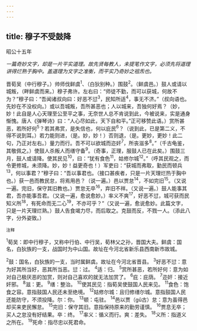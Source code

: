 ```yaml
---
---
---
```

title: 穆子不受鼓降
---



昭公十五年

*一篇奇妙文字，却是一片平实道理。故先贤每教人，未提笔作文字，必须先将道理讲得烂熟于胸中。盖道理为文字之准衡，而平实乃奇妙之祖炁也。*

晋荀吴（中行穆子。）帅师伐鲜虞<sup>1</sup>、（白狄别种。）围鼓<sup>2</sup>。（鲜虞邑。）鼓人或请以城叛，（畔鲜虞而来。）穆子弗许。左右曰：“师徒不勤，而可以获城，何故不为？”穆子曰：“吾闻诸叔向曰：好恶不愆<sup>3</sup>，民知所适<sup>4</sup>，事无不济。”（叔向语也。先妙在不没权向。）或以吾城叛，吾所甚恶也；人以城来，吾独何好焉？（妙，妙！此自是人心天理至公至平之事，无奈世人总不肯说到此，今被说来，实是通身惭愧。唐人《弹琴诗》曰：“人心尽如此，天下自和平。”正可移赞此语。）赏所甚恶，若所好何<sup>5</sup>？若其弗赏，是失信也，何以庇民<sup>6</sup>？（说到此，已是第二义，不得不说到耳。）若力能则进，（是。妙，妙！）否则退，（是。更妙，更妙！此二句，乃正对左右。）量力而行。吾不可以欲城而迩奸<sup>7</sup>，所丧滋多<sup>8</sup>。”（千古龟鉴，其敬佩之。）使鼓人杀叛人而缮守备<sup>9</sup>。（奇事，正理，服鼓人已在此矣。）围鼓三月，鼓人或请降。使其民见<sup>10</sup>，曰：“犹有食色<sup>11</sup>，姑修尔城<sup>12</sup>。”（呼其民观之，而令更修城，未须降。妙，妙！益更奇也！）军吏曰：“获城而弗取，勤民而顿兵<sup>13</sup>，何以事君？”穆子曰：“吾以事君也。（接口甚疾者，只是一片天理烂热于胸中也。）获一邑而教民怠，将焉用邑？（说一遍。）邑以贾怠<sup>14</sup>，不如完旧<sup>15</sup>。（又说一遍。完旧，保守其旧教也。）贾怠无卒<sup>16</sup>，弃旧不祥。（又说一遍。）鼓人能事其君，吾亦能事吾君。（又说一遍，愈说愈妙。）率义不爽<sup>17</sup>，好恶不愆，城可获而民知义所<sup>18</sup>，有死命而无二心<sup>19</sup>，不亦可乎？”（又说一遍，愈说愈妙。此篇文字，只是一片天理烂熟。）鼓人告食竭力尽，而后取之。克鼓而反，不戮一人。（添此八字，分外姿致。）

<sup>注释</sup>

<sup>1</sup>荀吴：即中行穆子，又称中行伯、中行吴，荀林父之孙，晋国大夫。鲜虞：国名，白狄族的一支，战国时为中山国。故址在今河北省新乐县西南新市故城。

<sup>2</sup>鼓：国名，白狄族的一支，当时属鲜虞。故址在今河北省晋县。
<sup>3</sup>好恶不愆：意为好其所当好，恶其所当恶。愆：过。
<sup>4</sup>适：归。
<sup>5</sup>赏所甚恶，若所好何：意为如对自己极厌恶的加赏，则对自己喜欢的就无法加赏了。
<sup>6</sup>庇：庇荫。
<sup>7</sup>迩奸：接近奸邪。
<sup>8</sup>滋：更。
<sup>9</sup>缮：整治。
<sup>10</sup>使其民见：指荀吴使鼓国人民来见。
<sup>11</sup>食色：饱食之容。意指鼓国人民还未至绝境。
<sup>12</sup>姑修尔城：且归修缮尔城。意指鼓国人民还能防守，不须投降。尔：你。
<sup>13</sup>顿：屯驻。
<sup>14</sup>邑以贾（gǔ古）怠：意为虽得邑却买来吏民懈怠。
<sup>15</sup>完旧：保守其旧。意指保持原来的勤劳谨慎。
<sup>16</sup>贾息无卒；买人之怠没有好结果。卒：终。
<sup>17</sup>率义：循义而行。爽：差失。
<sup>18</sup>义所：指道义之所在。
<sup>19</sup>死命：指尽忠以死君命。